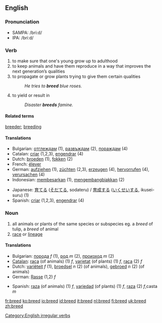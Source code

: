 ==English==
===Pronunciation===
*SAMPA: /bri:d/
*IPA: /briːd/
=== Verb ===
[[Category:English irregular verbs]]
{{en-verb2|'''to breed'''|'''[[breeds]]'''|'''[[bred]]'''|'''[[bred]]'''|'''[[breeding]]'''}}
# to make sure that one's young grow up to adulthood
# to keep animals and have them reproduce in a way that improves the next generation’s qualities
# to propagate or grow plants trying to give them certain qualities
#:''He tries to '''breed''' blue roses.''
# to yield or result in 
#:''Disaster '''breeds''' famine.''

====Related terms====
[[breeder]]; [[breeding]]

==== Translations ====
{{top}}
*Bulgarian: [[отглеждам]] (1), [[развъждам]] (2), [[пораждам]] (4)
*Catalan: [[criar]] (1,2,3), [[engendrar]] (4)
*Dutch: [[broeden]] (1), [[fokken]] (2)
*French: [[élever]]
*German: [[aufziehen]] (1), [[züchten]] (2,3), [[erzeugen]] (4), [[hervorrufen]] (4), [[verursachen]] (4)
*Indonesian: [[besar|membesarkan]] (1), [[kembang-biak|mengembangbiakkan]] (2)
{{mid}}
*Japanese: [[育てる]] ([[そだてる]], sodateru) / [[育成]]する ([[いくせい]]する, ikusei-suru) (1)
*Spanish: [[criar]] (1,2,3), [[engendrar]] (4)
{{bottom}}
=== Noun ===
{{en-noun|breed|breeds}}

# all animals or plants of the same species or subspecies eg. a ''breed'' of tulip, a ''breed'' of animal
# [[race]] or [[lineage]]

==== Translations ====
{{top}}
*Bulgarian: [[порода]] ''f'' (1), [[род]] ''m'' (2), [[произход]] ''m'' (2)
*[[Catalan]]: [[raça]] (of animals) (1) ''f'', [[varietat]] (of plants) (1) ''f'', [[raça]] (2) ''f''
*Dutch: [[variëteit]] ''f'' (1), [[broedsel]] ''n'' (2) (of animals), [[gebroed]] ''n'' (2) (of animals)
*German: [[Rasse]] (1,2) ''f''
{{mid}}
*Spanish: [[raza]] (of animals) (1) ''f'', [[variedad]] (of plants) (1) ''f'', [[raza]] (2) ''f'',casta ''m''
{{bottom}}

[[fr:breed]]
[[ko:breed]]
[[io:breed]]
[[id:breed]]
[[it:breed]]
[[nl:breed]]
[[fi:breed]]
[[uk:breed]]
[[zh:breed]]